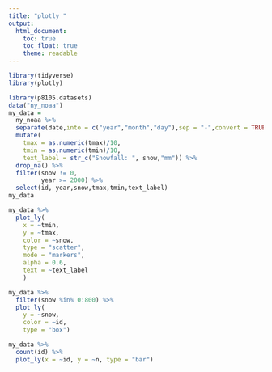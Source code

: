 ```yaml
---
title: "plotly "
output: 
  html_document:
    toc: true
    toc_float: true
    theme: readable
---
```


```r
library(tidyverse)
library(plotly)
```

```r
library(p8105.datasets)
data("ny_noaa")
my_data = 
  ny_noaa %>%
  separate(date,into = c("year","month","day"),sep = "-",convert = TRUE) %>%
  mutate(
    tmax = as.numeric(tmax)/10,
    tmin = as.numeric(tmin)/10,
    text_label = str_c("Snowfall: ", snow,"mm")) %>%
  drop_na() %>%
  filter(snow != 0,
         year >= 2000) %>%
  select(id, year,snow,tmax,tmin,text_label)
my_data
```
```r
my_data %>%
  plot_ly( 
    x = ~tmin,
    y = ~tmax,
    color = ~snow,
    type = "scatter",
    mode = "markers",
    alpha = 0.6,
    text = ~text_label
    )
```

```r
my_data %>%
  filter(snow %in% 0:800) %>%
  plot_ly(
    y = ~snow,
    color = ~id,
    type = "box")
```
```r
my_data %>%
  count(id) %>%
  plot_ly(x = ~id, y = ~n, type = "bar")
```